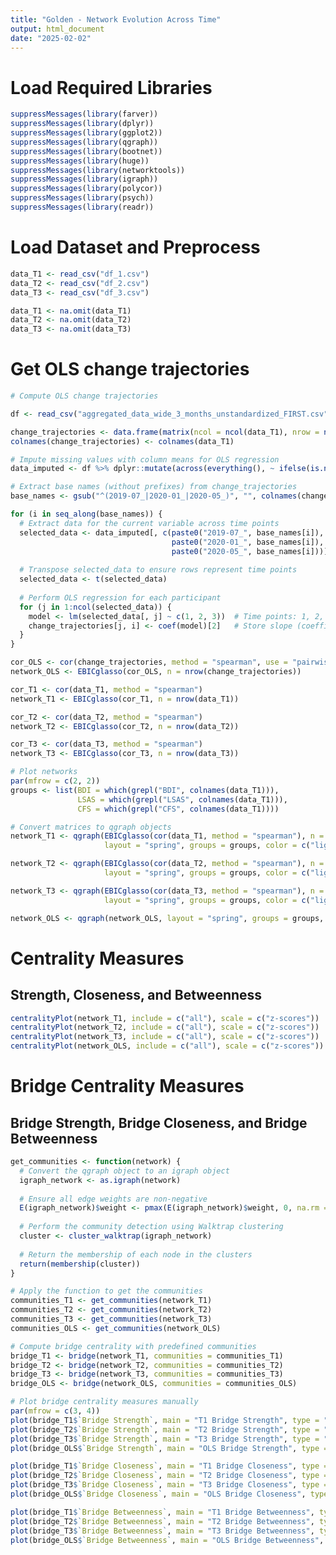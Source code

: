 ---
title: "Golden - Network Evolution Across Time"
output: html_document
date: "2025-02-02"
---
# Load Required Libraries
```{r echo=TRUE, message=FALSE}
suppressMessages(library(farver))
suppressMessages(library(dplyr))
suppressMessages(library(ggplot2))
suppressMessages(library(qgraph))
suppressMessages(library(bootnet))
suppressMessages(library(huge))
suppressMessages(library(networktools))
suppressMessages(library(igraph))
suppressMessages(library(polycor))
suppressMessages(library(psych))
suppressMessages(library(readr))

```

# Load Dataset and Preprocess
```{r echo=TRUE, message=FALSE}
data_T1 <- read_csv("df_1.csv")
data_T2 <- read_csv("df_2.csv")
data_T3 <- read_csv("df_3.csv")

data_T1 <- na.omit(data_T1)
data_T2 <- na.omit(data_T2)
data_T3 <- na.omit(data_T3)
```
# Get OLS change trajectories
```{r echo=TRUE, message=FALSE, warning=FALSE}
# Compute OLS change trajectories

df <- read_csv("aggregated_data_wide_3_months_unstandardized_FIRST.csv")

change_trajectories <- data.frame(matrix(ncol = ncol(data_T1), nrow = nrow(df)))
colnames(change_trajectories) <- colnames(data_T1)

# Impute missing values with column means for OLS regression
data_imputed <- df %>% dplyr::mutate(across(everything(), ~ ifelse(is.na(.), mean(., na.rm = TRUE), .)))

# Extract base names (without prefixes) from change_trajectories
base_names <- gsub("^(2019-07_|2020-01_|2020-05_)", "", colnames(change_trajectories))

for (i in seq_along(base_names)) {
  # Extract data for the current variable across time points
  selected_data <- data_imputed[, c(paste0("2019-07_", base_names[i]),
                                    paste0("2020-01_", base_names[i]),
                                    paste0("2020-05_", base_names[i]))]
  
  # Transpose selected_data to ensure rows represent time points
  selected_data <- t(selected_data)
  
  # Perform OLS regression for each participant
  for (j in 1:ncol(selected_data)) {
    model <- lm(selected_data[, j] ~ c(1, 2, 3))  # Time points: 1, 2, 3
    change_trajectories[j, i] <- coef(model)[2]   # Store slope (coefficient for time)
  }
}

cor_OLS <- cor(change_trajectories, method = "spearman", use = "pairwise.complete.obs")
network_OLS <- EBICglasso(cor_OLS, n = nrow(change_trajectories))

```

```{r echo=TRUE, message=FALSE, warning=FALSE}

cor_T1 <- cor(data_T1, method = "spearman")
network_T1 <- EBICglasso(cor_T1, n = nrow(data_T1))

cor_T2 <- cor(data_T2, method = "spearman")
network_T2 <- EBICglasso(cor_T2, n = nrow(data_T2))

cor_T3 <- cor(data_T3, method = "spearman")
network_T3 <- EBICglasso(cor_T3, n = nrow(data_T3))

```

```{r echo=TRUE, message=FALSE, warning=FALSE}
# Plot networks 
par(mfrow = c(2, 2))
groups <- list(BDI = which(grepl("BDI", colnames(data_T1))),
               LSAS = which(grepl("LSAS", colnames(data_T1))),
               CFS = which(grepl("CFS", colnames(data_T1))))

# Convert matrices to qgraph objects
network_T1 <- qgraph(EBICglasso(cor(data_T1, method = "spearman"), n = nrow(data_T1)), 
                     layout = "spring", groups = groups, color = c("lightblue", "green", "orange"), title = "T1")

network_T2 <- qgraph(EBICglasso(cor(data_T2, method = "spearman"), n = nrow(data_T2)), 
                     layout = "spring", groups = groups, color = c("lightblue", "green", "orange"), title = "T2")

network_T3 <- qgraph(EBICglasso(cor(data_T3, method = "spearman"), n = nrow(data_T3)), 
                     layout = "spring", groups = groups, color = c("lightblue", "green", "orange"), title = "T3")

network_OLS <- qgraph(network_OLS, layout = "spring", groups = groups, color = c("lightblue", "green", "orange"), title = "OLS Change Trajectories")

```


# Centrality Measures
## Strength, Closeness, and Betweenness
```{r echo=TRUE, message=FALSE}
centralityPlot(network_T1, include = c("all"), scale = c("z-scores"))
centralityPlot(network_T2, include = c("all"), scale = c("z-scores"))
centralityPlot(network_T3, include = c("all"), scale = c("z-scores"))
centralityPlot(network_OLS, include = c("all"), scale = c("z-scores"))

```
# Bridge Centrality Measures
## Bridge Strength, Bridge Closeness, and Bridge Betweenness

```{r echo=TRUE, message=FALSE}

get_communities <- function(network) {
  # Convert the qgraph object to an igraph object
  igraph_network <- as.igraph(network)
  
  # Ensure all edge weights are non-negative
  E(igraph_network)$weight <- pmax(E(igraph_network)$weight, 0, na.rm = TRUE)
  
  # Perform the community detection using Walktrap clustering
  cluster <- cluster_walktrap(igraph_network)
  
  # Return the membership of each node in the clusters
  return(membership(cluster))
}

# Apply the function to get the communities
communities_T1 <- get_communities(network_T1)
communities_T2 <- get_communities(network_T2)
communities_T3 <- get_communities(network_T3)
communities_OLS <- get_communities(network_OLS)

# Compute bridge centrality with predefined communities
bridge_T1 <- bridge(network_T1, communities = communities_T1)
bridge_T2 <- bridge(network_T2, communities = communities_T2)
bridge_T3 <- bridge(network_T3, communities = communities_T3)
bridge_OLS <- bridge(network_OLS, communities = communities_OLS)

# Plot bridge centrality measures manually
par(mfrow = c(3, 4))
plot(bridge_T1$`Bridge Strength`, main = "T1 Bridge Strength", type = "b", ylim = c(0, max(bridge_T1$`Bridge Strength`)))
plot(bridge_T2$`Bridge Strength`, main = "T2 Bridge Strength", type = "b", ylim = c(0, max(bridge_T2$`Bridge Strength`)))
plot(bridge_T3$`Bridge Strength`, main = "T3 Bridge Strength", type = "b", ylim = c(0, max(bridge_T3$`Bridge Strength`)))
plot(bridge_OLS$`Bridge Strength`, main = "OLS Bridge Strength", type = "b", ylim = c(0, max(bridge_OLS$`Bridge Strength`)))

plot(bridge_T1$`Bridge Closeness`, main = "T1 Bridge Closeness", type = "b", ylim = c(0, max(bridge_T1$`Bridge Closeness`)))
plot(bridge_T2$`Bridge Closeness`, main = "T2 Bridge Closeness", type = "b", ylim = c(0, max(bridge_T2$`Bridge Closeness`)))
plot(bridge_T3$`Bridge Closeness`, main = "T3 Bridge Closeness", type = "b", ylim = c(0, max(bridge_T3$`Bridge Closeness`)))
plot(bridge_OLS$`Bridge Closeness`, main = "OLS Bridge Closeness", type = "b", ylim = c(0, max(bridge_OLS$`Bridge Closeness`)))

plot(bridge_T1$`Bridge Betweenness`, main = "T1 Bridge Betweenness", type = "b", ylim = c(0, max(bridge_T1$`Bridge Betweenness`)))
plot(bridge_T2$`Bridge Betweenness`, main = "T2 Bridge Betweenness", type = "b", ylim = c(0, max(bridge_T2$`Bridge Betweenness`)))
plot(bridge_T3$`Bridge Betweenness`, main = "T3 Bridge Betweenness", type = "b", ylim = c(0, max(bridge_T3$`Bridge Betweenness`)))
plot(bridge_OLS$`Bridge Betweenness`, main = "OLS Bridge Betweenness", type = "b", ylim = c(0, max(bridge_OLS$`Bridge Betweenness`)))

```




